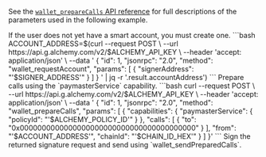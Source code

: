 See the [`wallet_prepareCalls` API
reference](/docs/wallets/api/smart-wallets/wallet-api-endpoints/wallet-api-endpoints/wallet-prepare-calls)
for full descriptions of the parameters used in the following example.

<Steps>
  <Step title="(If Needed) Request Account">
    If the user does not yet have a smart account, you must create one.
```bash
ACCOUNT_ADDRESS=$(curl --request POST \
  --url https://api.g.alchemy.com/v2/$ALCHEMY_API_KEY \
  --header 'accept: application/json' \
  --data '
{
  "id": 1,
  "jsonrpc": "2.0",
  "method": "wallet_requestAccount",
  "params": [
    { 
      "signerAddress": "'$SIGNER_ADDRESS'"
    }
  ]
}
' | jq -r '.result.accountAddress')
```
  </Step>
  <Step title="Prepare Calls">
    Prepare calls using the `paymasterService` capability.
```bash
curl --request POST \
  --url https://api.g.alchemy.com/v2/$ALCHEMY_API_KEY \
  --header 'accept: application/json' \
  --data '
{
  "id": 1,
  "jsonrpc": "2.0",
  "method": "wallet_prepareCalls",
  "params": [
    {
      "capabilities": {
        "paymasterService": {
          "policyId": "'$ALCHEMY_POLICY_ID'"
        }
      },
      "calls": [
        {
          "to": "0x0000000000000000000000000000000000000000"
        }
      ],
      "from": "'$ACCOUNT_ADDRESS'",
      "chainId": "'$CHAIN_ID_HEX'"
    }
  ]
}'
```
  </Step>
  <Step title="Sign & Send">
    Sign the returned signature request and send using `wallet_sendPreparedCalls`.
  </Step>
</Steps>
